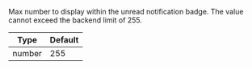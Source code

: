 Max number to display within the unread notification badge.
The value cannot exceed the backend limit of 255.

| Type | Default |
| - | - |
| number             | 255          |